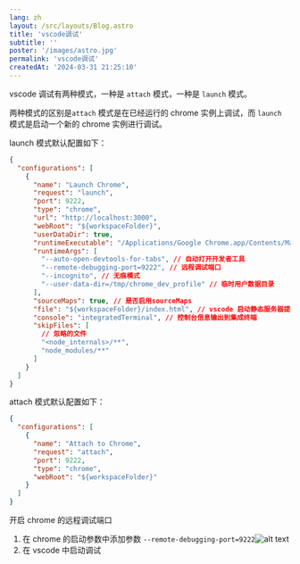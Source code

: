 ```yaml
---
lang: zh
layout: /src/layouts/Blog.astro
title: 'vscode调试'
subtitle: ''
poster: '/images/astro.jpg'
permalink: 'vscode调试'
createdAt: '2024-03-31 21:25:10'
---
```


vscode 调试有两种模式，一种是 `attach` 模式，一种是 `launch` 模式。

两种模式的区别是`attach` 模式是在已经运行的 chrome 实例上调试，而 `launch` 模式是启动一个新的 chrome 实例进行调试。

launch 模式默认配置如下：

```json
{
  "configurations": [
    {
      "name": "Launch Chrome",
      "request": "launch",
      "port": 9222,
      "type": "chrome",
      "url": "http://localhost:3000",
      "webRoot": "${workspaceFolder}",
      "userDataDir": true,
      "runtimeExecutable": "/Applications/Google Chrome.app/Contents/MacOS/Google Chrome",
      "runtimeArgs": [
        "--auto-open-devtools-for-tabs", // 自动打开开发者工具
        "--remote-debugging-port=9222", // 远程调试端口
        "--incognito", // 无痕模式
        "--user-data-dir=/tmp/chrome_dev_profile" // 临时用户数据目录
      ],
      "sourceMaps": true, // 是否启用sourceMaps
      "file": "${workspaceFolder}/index.html", // vscode 启动静态服务器提供服务入口，可直接调试静态页面
      "console": "integratedTerminal", // 控制台信息输出到集成终端
      "skipFiles": [
        // 忽略的文件
        "<node_internals>/**",
        "node_modules/**"
      ]
    }
  ]
}
```

attach 模式默认配置如下：

```json
{
  "configurations": [
    {
      "name": "Attach to Chrome",
      "request": "attach",
      "port": 9222,
      "type": "chrome",
      "webRoot": "${workspaceFolder}"
    }
  ]
}
```

开启 chrome 的远程调试端口

1. 在 chrome 的启动参数中添加参数 `--remote-debugging-port=9222`![alt text](image-16.png)
2. 在 vscode 中启动调试
